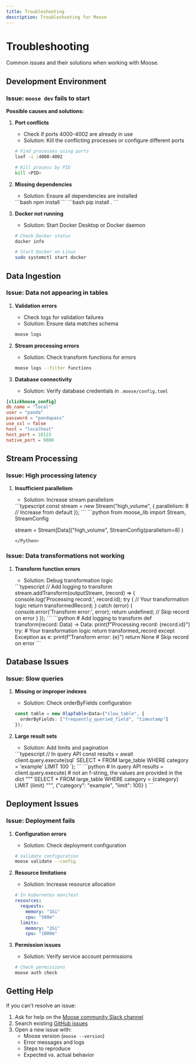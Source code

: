 ```yaml
---
title: Troubleshooting
description: Troubleshooting for Moose
---
```


# Troubleshooting

Common issues and their solutions when working with Moose.

## Development Environment

### Issue: `moose dev` fails to start

**Possible causes and solutions:**

1. **Port conflicts**
   - Check if ports 4000-4002 are already in use
   - Solution: Kill the conflicting processes or configure different ports

   ```bash
   # Find processes using ports
   lsof -i :4000-4002
   
   # Kill process by PID
   kill <PID>
   

2. **Missing dependencies**
   - Solution: Ensure all dependencies are installed

   <TypeScript>
   ```bash
   npm install
   ```
   </TypeScript>

   <Python>
   ```bash
   pip install .
   ```
   </Python>
3. **Docker not running**
   - Solution: Start Docker Desktop or Docker daemon

   ```bash
   # Check Docker status
   docker info
   
   # Start Docker on Linux
   sudo systemctl start docker
   ```

## Data Ingestion

### Issue: Data not appearing in tables

1. **Validation errors**
   - Check logs for validation failures
   - Solution: Ensure data matches schema

   ```bash filename="Terminal" copy
   moose logs
   ```

2. **Stream processing errors**
   - Solution: Check transform functions for errors
   
   ```bash filename="Terminal" copy
   moose logs --filter functions
   ```

3. **Database connectivity**
   - Solution: Verify database credentials in `.moose/config.toml`
   
```toml filename=".moose/config.toml" copy
[clickhouse_config]
db_name = "local"
user = "panda"
password = "pandapass"
use_ssl = false
host = "localhost"
host_port = 18123
native_port = 9000
```

## Stream Processing

### Issue: High processing latency

1. **Insufficient parallelism**
   - Solution: Increase stream parallelism
   
   <TypeScript>
   ```typescript
   const stream = new Stream<Data>("high_volume", {
     parallelism: 8  // Increase from default
   });
   ```
   </TypeScript>

   <Python>
   ```python
   from moose_lib import Stream, StreamConfig

   stream = Stream[Data]("high_volume", StreamConfig(parallelism=8) )
   ```
   </Python>

### Issue: Data transformations not working

1. **Transform function errors**
   - Solution: Debug transformation logic
   
   <TypeScript>
   ```typescript
   // Add logging to transform
   stream.addTransform(outputStream, (record) => {
     console.log('Processing record:', record.id);
     try {
       // Your transformation logic
       return transformedRecord;
     } catch (error) {
       console.error('Transform error:', error);
       return undefined;  // Skip record on error
     }
   });
   ```
   </TypeScript>

   <Python>
   ```python
   # Add logging to transform
   def transform(record: Data) -> Data:
       print(f"Processing record: {record.id}")
       try:
           # Your transformation logic
           return transformed_record   
       except Exception as e:
           print(f"Transform error: {e}")
           return None  # Skip record on error        
   ```
   </Python>

## Database Issues

### Issue: Slow queries

1. **Missing or improper indexes**
   - Solution: Check orderByFields configuration
   
   ```typescript
   const table = new OlapTable<Data>("slow_table", {
     orderByFields: ["frequently_queried_field", "timestamp"]
   });
   ```

2. **Large result sets**
   - Solution: Add limits and pagination
   
   <TypeScript>
   ```typescript
   // In query API
   const results = await client.query.execute(sql`
     SELECT * FROM large_table
     WHERE category = 'example'
     LIMIT 100
   `);
   ```
   </TypeScript>

   <Python>
   ```python
   # In query API
   results = client.query.execute(
     # not an f-string, the values are provided in the dict
     """
     SELECT * FROM large_table
     WHERE category = {category}
     LIMIT {limit}
     """, {"category": "example", "limit": 100}
   )
   ```
   </Python>

## Deployment Issues

### Issue: Deployment fails

1. **Configuration errors**
   - Solution: Check deployment configuration
   
   ```bash
   # Validate configuration
   moose validate --config
   ```

2. **Resource limitations**
   - Solution: Increase resource allocation
   
   ```yaml
   # In kubernetes manifest
   resources:
     requests:
       memory: "1Gi"
       cpu: "500m"
     limits:
       memory: "2Gi"
       cpu: "1000m"
   ```

3. **Permission issues**
   - Solution: Verify service account permissions
   
   ```bash
   # Check permissions
   moose auth check
   ```

## Getting Help

If you can't resolve an issue:

1. Ask for help on the [Moose community Slack channel](https://join.slack.com/t/moose-community/shared_invite/zt-2fjh5n3wz-cnOmM9Xe9DYAgQrNu8xKxg)
2. Search existing [GitHub issues](https://github.com/514-labs/moose/issues)
3. Open a new issue with:
   - Moose version (`moose --version`)
   - Error messages and logs
   - Steps to reproduce
   - Expected vs. actual behavior 